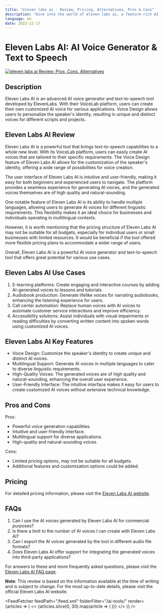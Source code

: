 ```yaml
---
title: "eleven labs ai - Review, Pricing, Alternatives, Pros & Cons"
description: "Dive into the world of eleven labs ai, a feature-rich AI tool. Learn about its features, pricing, and how it's making an impact. Don't miss out!"
language: en
date: 2023-12-17
---
```

        
# Eleven Labs AI: AI Voice Generator & Text to Speech


<BlogHeader />


[![eleven labs ai Review: Pros, Cons, Alternatives](/ai-tools/eleven-labs-ai.png)](https://elevenlabs.io/)



## Description

Eleven Labs AI is an advanced AI voice generator and text-to-speech tool developed by ElevenLabs. With their VoiceLab platform, users can create their own customized AI voice for various applications. Voice Design allows users to personalize the speaker's identity, resulting in unique and distinct voices for different scripts and projects.

## Eleven Labs AI Review

Eleven Labs AI is a powerful tool that brings text-to-speech capabilities to a whole new level. With its VoiceLab platform, users can easily create AI voices that are tailored to their specific requirements. The Voice Design feature of Eleven Labs AI allows for the customization of the speaker's identity, offering a wide range of possibilities for voice creation.

The user interface of Eleven Labs AI is intuitive and user-friendly, making it easy for both beginners and experienced users to navigate. The platform provides a seamless experience for generating AI voices, and the generated voices themselves are of high quality and natural-sounding.

One notable feature of Eleven Labs AI is its ability to handle multiple languages, allowing users to generate AI voices for different linguistic requirements. This flexibility makes it an ideal choice for businesses and individuals operating in multilingual contexts.

However, it is worth mentioning that the pricing structure of Eleven Labs AI may not be suitable for all budgets, especially for individual users or small businesses with limited resources. It would be beneficial if the tool offered more flexible pricing plans to accommodate a wider range of users.

Overall, Eleven Labs AI is a powerful AI voice generator and text-to-speech tool that offers great potential for various use cases.

## Eleven Labs AI Use Cases

1. E-learning platforms: Create engaging and interactive courses by adding AI-generated voices to lessons and tutorials.
2. Audiobook production: Generate lifelike voices for narrating audiobooks, enhancing the listening experience for users.
3. Call center automation: Replace human voices with AI voices to automate customer service interactions and improve efficiency.
4. Accessibility solutions: Assist individuals with visual impairments or reading difficulties by converting written content into spoken words using customized AI voices.

## Eleven Labs AI Key Features

- Voice Design: Customize the speaker's identity to create unique and distinct AI voices.
- Multilingual Support: Generate AI voices in multiple languages to cater to diverse linguistic requirements.
- High-Quality Voices: The generated voices are of high quality and natural-sounding, enhancing the overall user experience.
- User-Friendly Interface: The intuitive interface makes it easy for users to create customized AI voices without extensive technical knowledge.

## Pros and Cons

Pros:
- Powerful voice generation capabilities.
- Intuitive and user-friendly interface.
- Multilingual support for diverse applications.
- High-quality and natural-sounding voices.

Cons:
- Limited pricing options, may not be suitable for all budgets.
- Additional features and customization options could be added.

## Pricing

For detailed pricing information, please visit the [Eleven Labs AI website](https://elevenlabs.io/).

## FAQs

1. Can I use the AI voices generated by Eleven Labs AI for commercial purposes?
2. Is there a limit to the number of AI voices I can create with Eleven Labs AI?
3. Can I export the AI voices generated by the tool in different audio file formats?
4. Does Eleven Labs AI offer support for integrating the generated voices into third-party applications?

For answers to these and more frequently asked questions, please visit the [Eleven Labs AI FAQ page](https://elevenlabs.io/faq).

**Note**: This review is based on the information available at the time of writing and is subject to change. For the most up-to-date details, please visit the official Eleven Labs AI website.


<AdComponent />


<FeedFetcher feedPath="/feed.xml" folderFilter="/ai-tools/" render={articles => (
    <>
        <Cards>
            {articles.slice(0, 30).map(article => (
                <Card key={article.link} title={article.title} href={article.link} />
            ))}
        </Cards>
    </>
)} />


